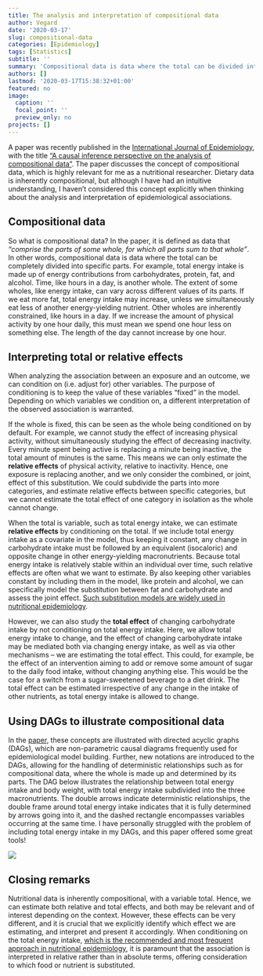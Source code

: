 ```yaml
---
title: The analysis and interpretation of compositional data
author: Vegard
date: '2020-03-17'
slug: compositional-data
categories: [Epidemiology]
tags: [Statistics]
subtitle: ''
summary: 'Compositional data is data where the total can be divided into distinct parts. These types of data is very common, but offer some challenges in both analysis and interpretation. Recently, a paper discussing these types of data was published, and herein follows my summary.'
authors: []
lastmod: '2020-03-17T15:38:32+01:00'
featured: no
image:
  caption: ''
  focal_point: ''
  preview_only: no
projects: []
---
```



A paper was recently published in the [International Journal of Epidemiology](https://academic.oup.com/ije), with the title [“A causal inference perspective on the analysis of compositional data”](https://www.ncbi.nlm.nih.gov/pubmed/32154892). The paper discusses the concept of compositional data, which is highly relevant for me as a nutritional researcher. Dietary data is inherently compositional, but although I have had an intuitive understanding, I haven’t considered this concept explicitly when thinking about the analysis and interpretation of epidemiological associations. 

## Compositional data

So what is compositional data? In the paper, it is defined as data that *“comprise the parts of some whole, for which all parts sum to that whole”*. In other words, compositional data is data where the total can be completely divided into specific parts. For example, total energy intake is made up of energy contributions from carbohydrates, protein, fat, and alcohol. Time, like hours in a day, is another whole. The extent of some wholes, like energy intake, can vary across different values of its parts. If we eat more fat, total energy intake may increase, unless we simultaneously eat less of another energy-yielding nutrient. Other wholes are inherently constrained, like hours in a day. If we increase the amount of physical activity by one hour daily, this must mean we spend one hour less on something else. The length of the day cannot increase by one hour. 

## Interpreting total or relative effects

When analyzing the association between an exposure and an outcome, we can condition on (i.e. adjust for) other variables. The purpose of conditioning is to keep the value of these variables “fixed” in the model. Depending on which variables we condition on, a different interpretation of the observed association is warranted. 

If the whole is fixed, this can be seen as the whole being conditioned on by default. For example, we cannot study the effect of increasing physical activity, without simultaneously studying the effect of decreasing inactivity. Every minute spent being active is replacing a minute being inactive, the total amount of minutes is the same. This means we can only estimate the **relative effects** of physical activity, relative to inactivity. Hence, one exposure is replacing another, and we only consider the combined, or joint, effect of this substitution. We could subdivide the parts into more categories, and estimate relative effects between specific categories, but we cannot estimate the total effect of one category in isolation as the whole cannot change. 

When the total is variable, such as total energy intake, we can estimate **relative effects** by conditioning on the total. If we include total energy intake as a covariate in the model, thus keeping it constant, any change in carbohydrate intake must be followed by an equivalent (isocaloric) and opposite change in other energy-yielding macronutrients. Because total energy intake is relatively stable within an individual over time, such relative effects are often what we want to estimate. By also keeping other variables constant by including them in the model, like protein and alcohol, we can specifically model the substitution between fat and carbohydrate and assess the joint effect. [Such substitution models are widely used in nutritional epidemiology](https://www.ncbi.nlm.nih.gov/pubmed/29478107). 

However, we can also study the **total effect** of changing carbohydrate intake by not conditioning on total energy intake. Here, we allow total energy intake to change, and the effect of changing carbohydrate intake may be mediated both via changing energy intake, as well as via other mechanisms – we are estimating the total effect. This could, for example, be the effect of an intervention aiming to add or remove some amount of sugar to the daily food intake, without changing anything else. This would be the case for a switch from a sugar-sweetened beverage to a diet drink. The total effect can be estimated irrespective of any change in the intake of other nutrients, as total energy intake is allowed to change.

## Using DAGs to illustrate compositional data

In the [paper](https://www.ncbi.nlm.nih.gov/pubmed/32154892), these concepts are illustrated with directed acyclic graphs (DAGs), which are non-parametric causal diagrams frequently used for epidemiological model building. Further, new notations are introduced to the DAGs, allowing for the handling of deterministic relationships such as for compositional data, where the whole is made up and determined by its parts. The DAG below illustrates the relationship between total energy intake and body weight, with total energy intake subdivided into the three macronutrients. The double arrows indicate deterministic relationships, the double frame around total energy intake indicates that it is fully determined by arrows going into it, and the dashed rectangle encompasses variables occurring at the same time. I have personally struggled with the problem of including total energy intake in my DAGs, and this paper offered some great tools! 

![](/blog/2020-03-17-analysis-and-interpretation-of-compositional-data_files/DAG.jpg)

## Closing remarks

Nutritional data is inherently compositional, with a variable total. Hence, we can estimate both relative and total effects, and both may be relevant and of interest depending on the context. However, these effects can be very different, and it is crucial that we explicitly identify which effect we are estimating, and interpret and present it accordingly. When conditioning on the total energy intake, [which is the recommended and most frequent approach in nutritional epidemiology](https://www.ncbi.nlm.nih.gov/pubmed/26468491), it is paramount that the association is interpreted in relative rather than in absolute terms, offering consideration to which food or nutrient is substituted. 
 